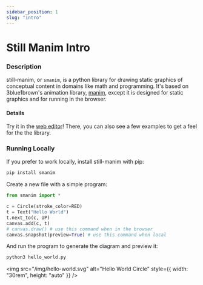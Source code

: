 ```yaml
---
sidebar_position: 1
slug: "intro"
---
```


# Still Manim Intro

### Description

still-manim, or `smanim`, is a python library for drawing static graphics of conceptual content in domains like math and programming.
It's based on 3blue1brown's animation library, [manim](https://github.com/3b1b/manim), except it is designed for static graphics and for running in the browser.

#### Details

Try it in the [web editor](https://idraw.chat)!
There, you can also see a few examples to get a feel for the the library.

### Running Locally

If you prefer to work locally, install still-manim with pip:

```bash
pip install smanim
```

Create a new file with a simple program:

```python title="hello_world.py"
from smanim import *

c = Circle(stroke_color=RED)
t = Text("Hello World")
t.next_to(c, UP)
canvas.add(c, t)
# canvas.draw() # use this command when in the browser
canvas.snapshot(preview=True) # use this command when local
```

And run the program to generate the diagram and preview it:

```python
python3 hello_world.py
```

<img
  src="/img/hello-world.svg"
  alt="Hello World Circle"
  style={{ width: "30rem", height: "auto" }}
/>
